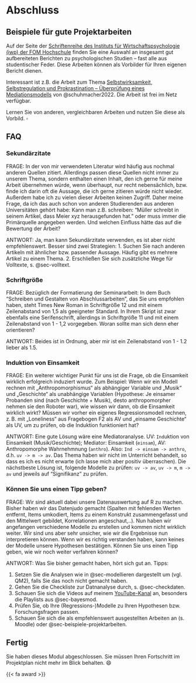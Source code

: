 # Abschluss


## Beispiele für gute Projektarbeiten {#sec-beispiele-projektarbeiten}


Auf der Seite der [Schriftenreihe des Instituts für Wirtschaftspsychologie (iwp) der FOM Hochschule](https://forschung.fom.de/forschung/institute/iwp/publikationen.html#!acc=iwp-schriftenreihe/accid=18799) finden Sie eine Auswahl an insgesamt gut aufbereiteten Berichten zu psychologischen Studien -- fast alle aus studentischer Feder.
Diese Arbeiten können als Vorbilder für Ihren eigenen Bericht dienen.


Interessant ist z.B. die Arbeit zum Thema [Selbstwirksamkeit, Selbstregulation und Prokrastination – Überprüfung eines Mediationsmodells](https://forschung.fom.de/fileadmin/fom/forschung/iwp/Schriftenreihe/FOM-Forschung-iwp-Schriftenreihe-Band-11-Schuhmacher-Beatrice-Prokastination-2022.pdf) von @schuhmacher2022. Die Arbeit ist frei im Netz verfügbar.


:::{callout-tip}
Lernen Sie von anderen, vergleichbaren Arbeiten und nutzen Sie diese als Vorbild. $\square$
:::



## FAQ


### Sekundärzitate

FRAGE: In der von mir verwendeten Literatur wird häufig aus nochmal anderen Quellen zitiert. Allerdings passen diese Quellen nicht immer zu unserem Thema, sondern enthalten einen Inhalt, den ich gerne für meine Arbeit übernehmen würde, wenn überhaupt, nur recht nebensächlich, bzw. finde ich darin oft die Aussage, die ich gerne zitieren würde nicht wieder. Außerdem habe ich zu vielen dieser Arbeiten keinen Zugriff. Daher meine Frage, da ich das auch schon von anderen Studierenden aus anderen Universitäten gehört habe: Kann man z.B. schreiben: "Müller schreibt in seinem Artikel, dass Meier xyz herausgefunden hat." oder muss immer die Primärquelle angegeben werden. Und welchen Einfluss hätte das auf die Bewertung der Arbeit?

ANTWORT: Ja, man kann Sekundärzitate verwenden, es ist aber nicht empfehlenswert. Besser sind zwei Strategien: 1. Suchen Sie nach anderen Artikeln mit ähnlicher bzw. passender Aussage. Häufig gibt es mehrere Artikel zu einem Thema. 2. Erschließen Sie sich zusätzliche Wege für Volltexte, s. @sec-volltext.

### Schriftgröße

FRAGE: Bezüglich der Formatierung der Seminararbeit: In dem Buch "Schreiben und Gestalten von Abschlussarbeiten", das Sie uns empfohlen haben, steht Times New Roman in Schriftgröße 12 und mit einem Zeilenabstand von 1,5 als geeigneter Standard. In Ihrem Skript ist zwar ebenfalls eine Serifenschrift, allerdings in Schriftgröße 11 und mit einem Zeilenabstand von 1 - 1,2 vorgegeben. Woran sollte man sich denn eher orientieren?

ANTWORT: Beides ist in Ordnung, aber mir ist ein Zeilenabstand von 1 - 1.2 lieber als 1.5.


### Induktion von Einsamkeit

FRAGE: Ein weiterer wichtiger Punkt für uns ist die Frage, ob die Einsamkeit wirklich erfolgreich induziert wurde. Zum Beispiel: Wenn wir ein Modell rechnen mit „Anthropomorphismus“ als abhängiger Variable und „Musik“ und „Geschichte“ als unabhängige Variablen (Hypothese: Je einsamer Probanden sind (nach Geschichte + Musik), desto anthropomorpher nehmen sie den Roboter war), wie wissen wir dann, ob die Einsamkeit wirklich wirkt? Müssen wir vorher ein eigenes Regressionsmodell rechnen, z. B. mit „Loneliness“ aus Fragebogen F2 als AV und „einsame Geschichte“ als UV, um zu prüfen, ob die Induktion funktioniert hat?

ANTWORT: Eine gute Lösung wäre eine Mediatoranalyse. UV: `Ind`uktion von Einsamkeit (Musik/Geschichte); Mediator: Einsamkeit (`einsam`), AV: Anthropomorphe Wahrnehmnung (`anthro`). Also: `Ind -> einsam -> anthro`, d.h. `uv -> m -> av`. Das Thema haben wir nicht im Unterricht behandelt, so dass es ich es nicht erwarte (ich lasse mich aber positiv überraschen). Die nächstbeste Lösung ist, folgende Modelle zu prüfen: `uv -> av`, `uv -> m`, `m -> av` und jeweils auf "Signifikanz" zu prüfen.


### Können Sie uns einen Tipp geben?

FRAGE: Wir sind aktuell dabei unsere Datenauswertung auf R zu machen. Bisher haben wir das Datenjudo gemacht (Spalten mit fehlenden Werten entfernt, Items umkodiert, Items zu einem Konstrukt zusammengefasst und den Mittelwert gebildet, Korrelationen  angeschaut,..). Nun haben wir angefangen verschiedene Modelle zu erstellen und kommen nicht wirklich weiter. Wir sind uns aber sehr unsicher, wie wir die Ergebnisse nun interpretieren können. Wenn wir es richtig verstanden haben, kann keines der Modelle unsere  Hypothesen bestätigen. Können Sie uns einen Tipp geben, wie wir noch weiter verfahren können?

ANTWORT: Was Sie bisher gemacht haben, hört sich gut an. 
Tipps: 

1. Setzen Sie die Analysen wie in @sec-modellieren dargestellt um (vgl. QM2), falls Sie das noch nicht gemacht haben. 
2. Gehen Sie die Checkliste zur Datnanalyse durch, s. @sec-checkdaten. 
3. Schauen Sie sich die Videos auf meinem [YouTube-Kanal](https://www.youtube.com/@sebastiansauerstatistics) an, besonders die Playlists aus @sec-bayesmod. 
4. Prüfen Sie, ob Ihre (Regressions-)Modelle zu Ihren Hypothesen bzw. Forschungsfragen passen. 
5. Schauen Sie sich die als empfehlenswert ausgestellten Arbeiten an (s. Moodle) oder @sec-beispiele-projektarbeiten.



## Fertig

Sie haben dieses Modul abgeschlossen. 
Sie müssen Ihren Fortschritt im Projektplan nicht mehr im Blick behalten. 😄 
 
{{< fa award >}}                      
 
 
 






